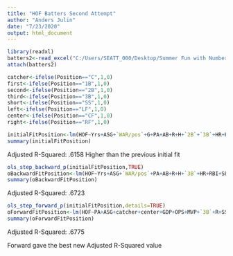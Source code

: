 ---
title: "HOF Batters Second Attempt"
author: "Anders Julin"
date: "7/23/2020"
output: html_document
---

```{r}
library(readxl)
batters2<-read_excel("C:/Users/SEATT_000/Desktop/Summer Fun with Numbers/HOF BATTER TRAINING LIST.xlsm", col_names=TRUE)
attach(batters2)
```

```{r}
catcher<-ifelse(Position=="C",1,0)
first<-ifelse(Position=="1B",1,0)
second<-ifelse(Position=="2B",1,0)
third<-ifelse(Position=="3B",1,0)
short<-ifelse(Position=="SS",1,0)
left<-ifelse(Position=="LF",1,0)
center<-ifelse(Position=="CF",1,0)
right<-ifelse(Position=="RF",1,0)
```

```{r}
initialFitPosition<-lm(HOF~Yrs+ASG+`WAR/pos`+G+PA+AB+R+H+`2B`+`3B`+HR+RBI+SB+CS+BB+SO+IBB+GDP+SF+SH+BA+OBP+SLG+OPS+GG+SS+MVP+WS+ROY+catcher+first+second+third+short+left+center+right, data=batters2)
summary(initialFitPosition)
```
Adjusted R-Squared: .6158
Higher than the previous initial fit
```{r}
ols_step_backward_p(initialFitPosition,TRUE)
oBackwardFitPosition<-lm(HOF~Yrs+ASG+`WAR/pos`+PA+AB+R+H+`3B`+HR+RBI+SB+CS+SO+SH+SLG+SS+MVP+first+second+third+short+left+center+right,data=batters2)
summary(oBackwardFitPosition)
```
Adjusted R-Squared: .6723

```{r}
ols_step_forward_p(initialFitPosition,details=TRUE)
oForwardFitPosition<-lm(HOF~PA+ASG+catcher+center+GDP+OPS+MVP+`3B`+R+SS+`2B`+SH+right+first,data=batters2)
summary(oForwardFitPosition)
```
Adjusted R-Squared: .6775

Forward gave the best new Adjusted R-Squared value